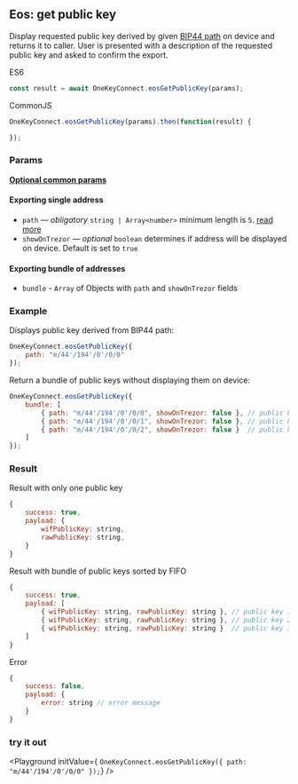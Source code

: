 
## Eos: get public key
Display requested public key derived by given [BIP44 path](./path) on device and returns it to caller.
User is presented with a description of the requested public key and asked to confirm the export.

ES6
```javascript
const result = await OneKeyConnect.eosGetPublicKey(params);
```

CommonJS
```javascript
OneKeyConnect.eosGetPublicKey(params).then(function(result) {

});
```

### Params
[****Optional common params****](./commonParams)
#### Exporting single address
* `path` — *obligatory* `string | Array<number>` minimum length is `5`. [read more](./path)
* `showOnTrezor` — *optional* `boolean` determines if address will be displayed on device. Default is set to `true`

#### Exporting bundle of addresses
* `bundle` - `Array` of Objects with `path` and `showOnTrezor` fields

### Example
Displays public key derived from BIP44 path:
```javascript
OneKeyConnect.eosGetPublicKey({
    path: "m/44'/194'/0'/0/0"
});
```
Return a bundle of public keys without displaying them on device:
```javascript
OneKeyConnect.eosGetPublicKey({
    bundle: [
        { path: "m/44'/194'/0'/0/0", showOnTrezor: false }, // public key 1
        { path: "m/44'/194'/0'/0/1", showOnTrezor: false }, // public key 2
        { path: "m/44'/194'/0'/0/2", showOnTrezor: false }  // public key 3
    ]
});
```

### Result
Result with only one public key
```javascript
{
    success: true,
    payload: {
        wifPublicKey: string,
        rawPublicKey: string,
    }
}
```
Result with bundle of public keys sorted by FIFO
```javascript
{
    success: true,
    payload: [
        { wifPublicKey: string, rawPublicKey: string }, // public key 1
        { wifPublicKey: string, rawPublicKey: string }, // public key 2
        { wifPublicKey: string, rawPublicKey: string }  // public key 3
    ]
}
```
Error
```javascript
{
    success: false,
    payload: {
        error: string // error message
    }
}
```
### try it out
<Playground
    initValue={
`OneKeyConnect.eosGetPublicKey({
    path: "m/44'/194'/0'/0/0"
});`}
/>
